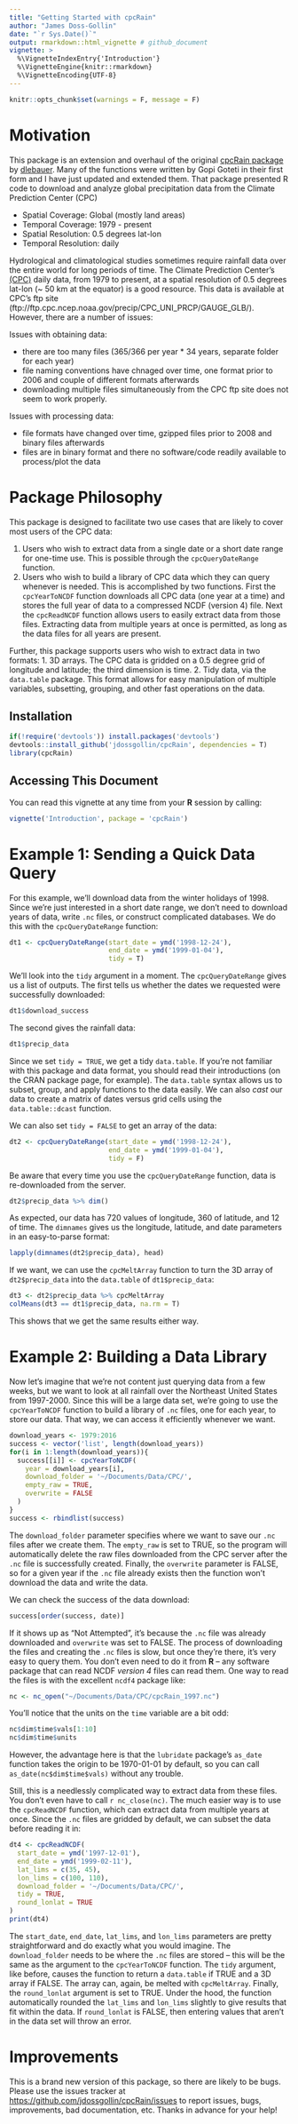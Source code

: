```yaml
---
title: "Getting Started with cpcRain"
author: "James Doss-Gollin"
date: "`r Sys.Date()`"
output: rmarkdown::html_vignette # github_document
vignette: >
  %\VignetteIndexEntry{'Introduction'}
  %\VignetteEngine{knitr::rmarkdown}
  %\VignetteEncoding{UTF-8}
---
```


```r
knitr::opts_chunk$set(warnings = F, message = F)
```


# Motivation

This package is an extension and overhaul of the original [cpcRain package](https://github.com/dlebauer/cpcRain) by [dlebauer](https://github.com/dlebauer).
Many of the functions were written by Gopi Goteti in their first form and I have just updated and extended them.
That package presented R code to download and analyze global precipitation data from the Climate Prediction Center (CPC)

* Spatial Coverage: Global (mostly land areas)
* Temporal Coverage: 1979 - present
* Spatial Resolution: 0.5 degrees lat-lon
* Temporal Resolution: daily

Hydrological and climatological studies sometimes require rainfall data over the entire world for long periods of time. 
The Climate Prediction Center's [(CPC)](http://www.cpc.ncep.noaa.gov/) daily data, from 1979 to present, at a spatial resolution of 0.5 degrees lat-lon (~ 50 km at the equator) is a good resource. 
This data is available at CPC's ftp site (ftp://ftp.cpc.ncep.noaa.gov/precip/CPC_UNI_PRCP/GAUGE_GLB/). However, there are a number of issues:

Issues with obtaining data:

* there are too many files (365/366 per year * 34 years, separate folder for each year)
* file naming conventions have chnaged over time, one format prior to 2006 and couple of different formats afterwards
* downloading multiple files simultaneously from the CPC ftp site does not seem to work properly.

Issues with processing data:

* file formats have changed over time, gzipped files prior to 2008 and binary files afterwards
* files are in binary format and there no software/code readily available to process/plot the data

# Package Philosophy

This package is designed to facilitate two use cases that are likely to cover most users of the CPC data:

1. Users who wish to extract data from a single date or a short date range for one-time use. This is possible through the `cpcQueryDateRange` function.
2. Users who wish to build a library of CPC data which they can query whenever is needed. This is accomplished by two functions. First the `cpcYearToNCDF` function downloads all CPC data (one year at a time) and stores the full year of data to a compressed NCDF (version 4) file. Next the `cpcReadNCDF` function allows users to easily extract data from those files. Extracting data from multiple years at once is permitted, as long as the data files for all years are present.

Further, this package supports users who wish to extract data in two formats:
1. 3D arrays. The CPC data is gridded on a 0.5 degree grid of longitude and latitude; the third dimension is time.
2. Tidy data, via the `data.table` package. This format allows for easy manipulation of multiple variables, subsetting, grouping, and other fast operations on the data.

## Installation

```r
if(!require('devtools')) install.packages('devtools')
devtools::install_github('jdossgollin/cpcRain', dependencies = T)
library(cpcRain)
```

## Accessing This Document

You can read this vignette at any time from your **R** session by calling:

```r
vignette('Introduction', package = 'cpcRain')
```


# Example 1: Sending a Quick Data Query

For this example, we'll download data from the winter holidays of 1998.
Since we're just interested in a short date range, we don't need to download years of data, write `.nc` files, or construct complicated databases.
We do this with the `cpcQueryDateRange` function:

```r
dt1 <- cpcQueryDateRange(start_date = ymd('1998-12-24'),
                         end_date = ymd('1999-01-04'),
                         tidy = T)
```

We'll look into the `tidy` argument in a moment.
The `cpcQueryDateRange` gives us a list of outputs. 
The first tells us whether the dates we requested were successfully downloaded:

```r
dt1$download_success
```

The second gives the rainfall data:

```r
dt1$precip_data
```

Since we set `tidy = TRUE`, we get a tidy `data.table`.
If you're not familiar with this package and data format, you should read their introductions (on the CRAN package page, for example).
The `data.table` syntax allows us to subset, group, and apply functions to the data easily.
We can also _cast_ our data to create a matrix of dates versus grid cells using the `data.table::dcast` function.

We can also set `tidy = FALSE` to get an array of the data:

```r
dt2 <- cpcQueryDateRange(start_date = ymd('1998-12-24'),
                         end_date = ymd('1999-01-04'),
                         tidy = F)
```

Be aware that every time you use the `cpcQueryDateRange` function, data is re-downloaded from the server.


```r
dt2$precip_data %>% dim()
```

As expected, our data has 720 values of longitude, 360 of latitude, and 12 of time.
The `dimnames` gives us the longitude, latitude, and date parameters in an easy-to-parse format:

```r
lapply(dimnames(dt2$precip_data), head)
```

If we want, we can use the `cpcMeltArray` function to turn the 3D array of `dt2$precip_data` into the `data.table` of `dt1$precip_data`:

```r
dt3 <- dt2$precip_data %>% cpcMeltArray
colMeans(dt3 == dt1$precip_data, na.rm = T)
```

This shows that we get the same results either way.


# Example 2: Building a Data Library

Now let's imagine that we're not content just querying data from a few weeks, but we want to look at all rainfall over the Northeast United States from 1997-2000.
Since this will be a large data set, we're going to use the `cpcYearToNCDF` function to build a library of `.nc` files, one for each year, to store our data.
That way, we can access it efficiently whenever we want.

```r
download_years <- 1979:2016
success <- vector('list', length(download_years))
for(i in 1:length(download_years)){
  success[[i]] <- cpcYearToNCDF(
    year = download_years[i],
    download_folder = '~/Documents/Data/CPC/',
    empty_raw = TRUE,
    overwrite = FALSE
  )
}
success <- rbindlist(success)
```

The `download_folder` parameter specifies where we want to save our `.nc` files after we create them.
The `empty_raw` is set to TRUE, so the program will automatically delete the raw files downloaded from the CPC server after the `.nc` file is successfully created.
Finally, the `overwrite` parameter is FALSE, so for a given year if the `.nc` file already exists then the function won't download the data and write the data.

We can check the success of the data download:

```r
success[order(success, date)]
```

If it shows up as "Not Attempted", it's because the `.nc` file was already downloaded and `overwrite` was set to FALSE.
The process of downloading the files and creating the `.nc` files is slow, but once they're there, it's very easy to query them.
You don't even need to do it from **R** -- any software package that can read NCDF _version 4_ files can read them.
One way to read the files is with the excellent `ncdf4` package like:

```r
nc <- nc_open("~/Documents/Data/CPC/cpcRain_1997.nc")
```

You'll notice that the units on the `time` variable are a bit odd:

```r
nc$dim$time$vals[1:10]
nc$dim$time$units
```

However, the advantage here is that the `lubridate` package's `as_date` function takes the origin to be 1970-01-01 by default, so you can call `as_date(nc$dim$time$vals)` without any trouble.

Still, this is a needlessly complicated way to extract data from these files. You don't even have to call `r nc_close(nc)`.
The much easier way is to use the `cpcReadNCDF` function, which can extract data from multiple years at once.
Since the `.nc` files are gridded by default, we can subset the data before reading it in:


```r
dt4 <- cpcReadNCDF(
  start_date = ymd('1997-12-01'),
  end_date = ymd('1999-02-11'),
  lat_lims = c(35, 45),
  lon_lims = c(100, 110),
  download_folder = '~/Documents/Data/CPC/',
  tidy = TRUE,
  round_lonlat = TRUE
)
print(dt4)
```

The `start_date`, `end_date`, `lat_lims`, and `lon_lims` parameters are pretty straightforward and do exactly what you would imagine.
The `download_folder` needs to be where the `.nc` files are stored -- this will be the same as the argument to the `cpcYearToNCDF` function.
The `tidy` argument, like before, causes the function to return a `data.table` if TRUE and a 3D array if FALSE.
The array can, again, be melted with `cpcMeltArray`.
Finally, the `round_lonlat` argument is set to TRUE.
Under the hood, the function automatically rounded the `lat_lims` and `lon_lims` slightly to give results that fit within the data.
If `round_lonlat` is FALSE, then entering values that aren't in the data set will throw an error.



# Improvements

This is a brand new version of this package, so there are likely to be bugs.
Please use the issues tracker at [https://github.com/jdossgollin/cpcRain/issues](https://github.com/jdossgollin/cpcRain/issues) to report issues, bugs, improvements, bad documentation, etc.
Thanks in advance for your help!

